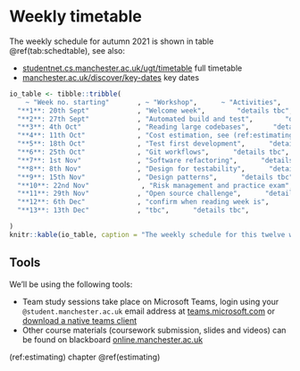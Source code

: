 # Weekly timetable {.unnumbered #timetabling}

The weekly schedule for autumn 2021 is shown in table \@ref(tab:schedtable), see also:

* [studentnet.cs.manchester.ac.uk/ugt/timetable](https://studentnet.cs.manchester.ac.uk/ugt/timetable) full timetable
* [manchester.ac.uk/discover/key-dates](https://www.manchester.ac.uk/discover/key-dates/) key dates

```r
io_table <- tibble::tribble(
    ~ "Week no. starting"       , ~ "Workshop",      ~ "Activities",
  "**1**: 20th Sept"            , "Welcome week",        "details tbc",    
  "**2**: 27th Sept"            , "Automated build and test",        "details tbc",
  "**3**: 4th Oct"              , "Reading large codebases",      "details tbc",
  "**4**: 11th Oct"             , "Cost estimation, see (ref:estimating)",      "details tbc",
  "**5**: 18th Oct"             , "Test first development",      "details tbc",
  "**6**: 25th Oct"             , "Git workflows",      "details tbc",
  "**7**: 1st Nov"              , "Software refactoring",      "details tbc",
  "**8**: 8th Nov"              , "Design for testability",      "details tbc",
  "**9**: 15th Nov"             , "Design patterns",      "details tbc",
  "**10**: 22nd Nov"             , "Risk management and practice exam",      "details tbc",
  "**11**: 29th Nov"            , "Open source challenge",      "details tbc",
  "**12**: 6th Dec"             , "confirm when reading week is",      "details tbc",
  "**13**: 13th Dec"            , "tbc",      "details tbc",

)
knitr::kable(io_table, caption = "The weekly schedule for this twelve week course, please note we are using the week numbering from the [my.manchester.ac.uk timetables](https://my.manchester.ac.uk/Timetable/2021_22/4614/) where week 1 is welcome week (rather than week 0)", booktabs = TRUE)
```

## Tools {#tooling}

We'll be using the following tools:

* Team study sessions take place on Microsoft Teams, login using your `@student.manchester.ac.uk` email address at [teams.microsoft.com](https://teams.microsoft.com/) or [download a native teams client](https://www.microsoft.com/en-gb/microsoft-teams/download-app)
* Other course materials (coursework submission, slides and videos) can be found on blackboard [online.manchester.ac.uk](https://online.manchester.ac.uk/)

<!--hacky way to get chapter references in tables-->
(ref:estimating) chapter \@ref(estimating)  
